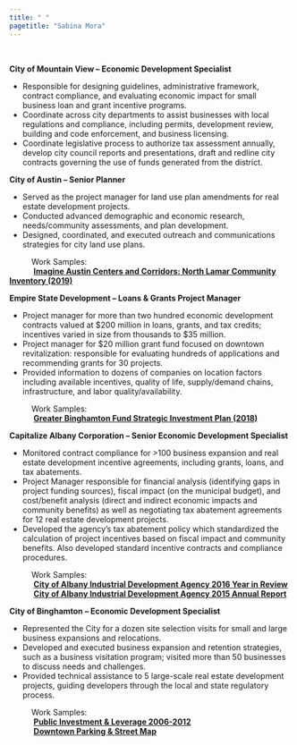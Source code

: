```yaml
---
title: " "
pagetitle: "Sabina Mora"
---
```


<link rel="stylesheet" href="styles.css" type="text/css">

&nbsp;  


**City of Mountain View – Economic Development Specialist**

* Responsible for designing guidelines, administrative framework, contract compliance, and evaluating economic impact for small business loan and grant incentive programs. 
* Coordinate across city departments to assist businesses with local regulations and compliance, including permits, development review, building and code enforcement, and business licensing. 
* Coordinate legislative process to authorize tax assessment annually, develop city council reports and presentations, draft and redline city contracts governing the use of funds generated from the district. 

**City of Austin – Senior Planner**

* Served as the project manager for land use plan amendments for real estate development projects. 
* Conducted advanced demographic and economic research, needs/community assessments, and plan development. 
* Designed, coordinated, and executed outreach and communications strategies for city land use plans.

|           Work Samples:

|            **[Imagine Austin Centers and Corridors: North Lamar Community Inventory (2019)](./files/NLamar.pdf)**



**Empire State Development – Loans & Grants Project Manager**

* Project manager for more than two hundred economic development contracts valued at $200 million in loans, grants, and tax credits; incentives varied in size from thousands to $35 million. 
* Project manager for $20 million grant fund focused on downtown revitalization: responsible for evaluating hundreds of applications and recommending grants for 30 projects. 
* Provided information to dozens of companies on location factors including available incentives, quality of life, supply/demand chains, infrastructure, and labor quality/availability.

|           Work Samples:

|            **[Greater Binghamton Fund Strategic Investment Plan (2018)](./files/GBF_SIP.pdf)**


**Capitalize Albany Corporation – Senior Economic Development Specialist**

* Monitored contract compliance for >100 business expansion and real estate development incentive agreements, including grants, loans, and tax abatements. 
* Project Manager responsible for financial analysis (identifying gaps in project funding sources), fiscal impact (on the municipal budget), and cost/benefit analysis (direct and indirect economic impacts and community benefits) as well as negotiating tax abatement agreements for 12 real estate development projects. 
* Developed the agency’s tax abatement policy which standardized the calculation of project incentives based on fiscal impact and community benefits. Also developed standard incentive contracts and compliance procedures. 

|           Work Samples:

|            **[City of Albany Industrial Development Agency 2016 Year in Review](./files/AlbID_A2016.pdf)**
|            **[City of Albany Industrial Development Agency 2015 Annual Report](./files/AlbIDA_2015.pdf)**


**City of Binghamton – Economic Development Specialist**

* Represented the City for a dozen site selection visits for small and large business expansions and relocations.
* Developed and executed business expansion and retention strategies, such as a business visitation program; visited more than 50 businesses to discuss needs and challenges. 
* Provided technical assistance to 5 large-scale real estate development projects, guiding developers through the local and state regulatory process. 

|           Work Samples:

|            **[Public Investment & Leverage 2006-2012](./files/Maps_Bing.pdf)**
|            **[Downtown Parking & Street Map](./files/bing_dt_map.pdf)**
